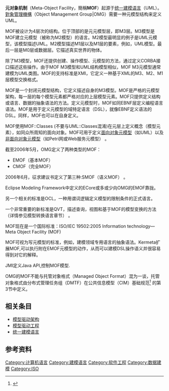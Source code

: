 {{noteTA|G1=IT}}
'''元对象机制'''（Meta-Object Facility，簡稱'''MOF'''）起源于[[统一建模语言|统一建模语言]]（UML）。[[對象管理機構|對象管理機構]]（Object Management Group|OMG）需要一种元模型结构来定义UML。

MOF被设计为4层次的结构。位于顶部的是元元模型层，即M3层。M3模型是MOF建立元模型（被称为M2模型）的语言。M2模型最明显的例子是UML元模型，该模型描述UML。M2模型描述M1层以及M1层的要素，例如，UML模型。最后一层是M0层或数据层。它描述真实世界的物体。 

除了M3模型，MOF还提供创建、操作模型、元模型的方法，通过定义CORBA接口描述这些操作。由于MOF M3模型和UML结构模型相似，MOF M3元模型通常建模为UML类图。MOF的支持标准是XMI，它定义一种基于XML的M3、M2、M1层模型交换格式。

MOF是一个封闭元模型结构，它定义描述自身的M3模型。MOF是严格的元模型架构，每一层的每个模型元素都严格对应的上层模型元素。MOF只提供定义结构或语言、数据的抽象语法的方法。定义元模型时，MOF如同EBNF层定义编程语言语法。MOF是用于定义元模型的域特定语言（DSL），就像EBNF定义语法的DSL。同样，MOF也可以在自身定义。 

MOF使用MOF::Classes (不要与UML::Classes混淆)在元层上定义概念（模型元素），如同众所周知的面向对象。MOF可用于定义[[面向对象元模型|面向对象元模型]]（如UML）以及[[非面向对象元模型|非面向对象元模型]]（如Petri网或Web服务元模型） 。 

截至2006年5月，OMG定义了两种类型的MOF： 
* EMOF（基本MOF）
* CMOF（完全MOF）
2006年6月，征求建议书定义了第三种:SMOF（语义MOF） 。 

Eclipse Modeling Framework中定义的ECore或多或少向OMG的EMOF靠拢。 

另一个相关的标准是OCL，一种用谓词逻辑定义模型的限制条件的正式语言。 

一个非常重要的新标准是QVT，描述查询，视图和基于MOF的模型变换的方法（详情参见模型转换语言章节） 。

MOF现在是一个国际标准：ISO/IEC 19502:2005 Information technology—Meta Object Facility (MOF) 

MOF可视为写元模型的标准，例如，建模领域专用语言的抽象语法。Kermeta扩展MOF,可以执行附在EMOF元模型的动作，从而可以建模DSL操作语义并很容易得到对它的解释。 

JMI定义Java API,控制MOF模型.

OMG的MOF不能与托管对象格式（Managed Object Format）混为一谈，托管对象格式由分布式管理任务组（DMTF）在公共信息模型（CIM）基础规范<ref>{{Cite web |url=http://www.dmtf.org/standards/published_documents/DSP0004V2.3_final.pdf |title=Common Interface Model (CIM) Interface Structure |accessdate=2009-03-28 |archive-date=2009-12-29 |archive-url=https://web.archive.org/web/20091229153051/http://www.dmtf.org/standards/published_documents/DSP0004V2.3_final.pdf |dead-url=no }}</ref> 的第3节中定义。

== 相关条目 ==
* [[模型驱动架构|模型驱动架构]]
* [[模型驱动工程|模型驱动工程]]
* [[统一建模语言|统一建模语言]]

==参考资料==
{{reflist}}

[[Category:计算机语言|Category:计算机语言]]
[[Category:建模语言|Category:建模语言]]
[[Category:软件工程|Category:软件工程]]
[[Category:数据建模|Category:数据建模]]
[[Category:ISO|Category:ISO]]